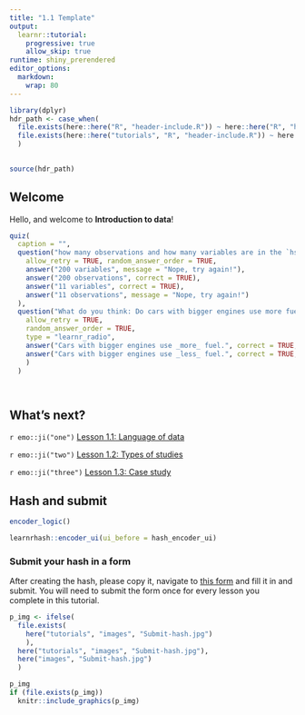 ```yaml
---
title: "1.1 Template"
output: 
  learnr::tutorial:
    progressive: true
    allow_skip: true
runtime: shiny_prerendered
editor_options: 
  markdown: 
    wrap: 80
---
```


```r
library(dplyr)
hdr_path <- case_when(
  file.exists(here::here("R", "header-include.R")) ~ here::here("R", "header-include.R"), 
  file.exists(here::here("tutorials", "R", "header-include.R")) ~ here::here("tutorials", "R", "header-include.R")
  )
  

source(hdr_path)
```


## Welcome

Hello, and welcome to **Introduction to data**!


```r
quiz(
  caption = "",
  question("how many observations and how many variables are in the `hsb2` dataset? ",
    allow_retry = TRUE, random_answer_order = TRUE,
    answer("200 variables", message = "Nope, try again!"),
    answer("200 observations", correct = TRUE),
    answer("11 variables", correct = TRUE),
    answer("11 observations", message = "Nope, try again!")
  ), 
  question("What do you think: Do cars with bigger engines use more fuel than cars with smaller engines?",
    allow_retry = TRUE, 
    random_answer_order = TRUE, 
    type = "learnr_radio",
    answer("Cars with bigger engines use _more_ fuel.", correct = TRUE, message = "You guessed that there is a positive relationship between engine size and fuel efficiency. Now let's test your hypothesis against data."),
    answer("Cars with bigger engines use _less_ fuel.", correct = TRUE, message = "You guessed that there is a negative relationship between engine size and fuel efficiency. Now let's test your hypothesis with data.")
    )
  )




```

## What's next?

`r emo::ji("one")` [Lesson 1.1: Language of data](https://oferengel-posit.shinyapps.io/01-01-lesson/)

`r emo::ji("two")` [Lesson 1.2: Types of studies](https://oferengel-posit.shinyapps.io/01-02-lesson/)

`r emo::ji("three")` [Lesson 1.3: Case study](https://oferengel-posit.shinyapps.io/01-03-lesson/)

## Hash and submit

```r
encoder_logic()
```

```r
learnrhash::encoder_ui(ui_before = hash_encoder_ui)
```

### Submit your hash in a form

After creating the hash, please copy it, navigate to [this form](`r submit_hash_url`) and fill it in and submit. You will need to submit the form once for every lesson you complete in this tutorial.

```r




p_img <- ifelse(
  file.exists(
    here("tutorials", "images", "Submit-hash.jpg")
    ),
  here("tutorials", "images", "Submit-hash.jpg"),
  here("images", "Submit-hash.jpg")
  )

p_img
if (file.exists(p_img))
  knitr::include_graphics(p_img)
```
